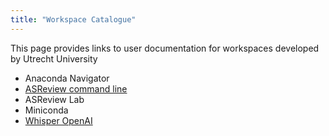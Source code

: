 ```yaml
---
title: "Workspace Catalogue"
---
```


This page provides links to user documentation for workspaces developed by Utrecht University

- Anaconda Navigator
- [ASReview command line](workspaces/asreview_cli.qmd)
- ASReview Lab
- Miniconda
- [Whisper OpenAI](workspaces/whisper.qmd)
